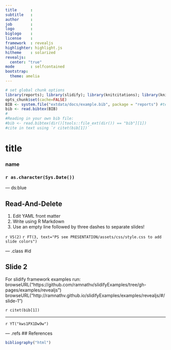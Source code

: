 ```yaml
---
title      : 
subtitle   : 
author     : 
job        : 
logo       : 
biglogo    : 
license    : 
framework  : revealjs
highlighter: highlight.js
hitheme    : solarized
revealjs:
  center: "true"
mode       : selfcontained
bootstrap:
  theme: amelia
---
```

```r
# set global chunk options
library(reports); library(slidify); library(knitcitations); library(knitr)
opts_chunk$set(cache=FALSE)
BIB <- system.file("extdata/docs/example.bib", package = "reports") #test .bib
bib <- read.bibtex(BIB)
#
#Reading in your own bib file:
#bib <- read.bibtex(dir()[tools::file_ext(dir()) == "bib"][1])
#cite in text using `r citet(bib[1])`
```
<style>
.refs {
  padding-left: 80px;
  text-indent: -35px;
}
ul.nav li::before { content: ""; } 
ul.nav li{ font-size: 18px; line-height: 24px;}
</style>

# title
### name
### `r as.character(Sys.Date())`

---  ds:blue

## Read-And-Delete

1. Edit YAML front matter
2. Write using R Markdown
3. Use an empty line followed by three dashes to separate slides!

`r VS(2)` `r FT(3, text="PS see PRESENTATION/assets/css/style.css to add slide colors")`

--- .class #id 

## Slide 2

For slidify framework examples run:    
browseURL("https://github.com/ramnathv/slidifyExamples/tree/gh-pages/examples/revealjs")    
browseURL("http://ramnathv.github.io/slidifyExamples/examples/revealjs/#/slide-1")

`r citet(bib[1])`

---

`r YT("kws1PX1Dw9w")`

--- .refs
## References
```r
bibliography("html")
```
